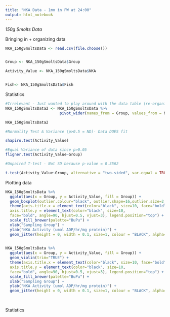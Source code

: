 ```yaml
---
title: "NKA Data - 1mo in FW at 24:00"
output: html_notebook
---
```



*150g Smolts Data*

Bringing in + organizing data 
```r
NKA_150gSmoltsData <- read.csv(file.choose())


Group <- NKA_150gSmoltsData$Group

Activity_Value <- NKA_150gSmoltsData$NKA


Fish<- NKA_150gSmoltsData$Fish

```



Statistics

```r

#Irrelevant - Just wanted to play around with the data table (re-organizing)
NKA_150gSmoltsData2 <- NKA_150gSmoltsData %>% 
                        pivot_wider(names_from = Group, values_from = NKA)

NKA_150gSmoltsData2

#Normality Test & Variance (p>0.5 = ND)- Data DOES fit 

shapiro.test(Activity_Value)

#Equal Variance of data since p>0.05
fligner.test(Activity_Value~Group)

#Unpaired T-test - Not SD because p-value = 0.3562

t.test(Activity_Value~Group, alternative = "two.sided", var.equal = TRUE)

```





Plotting data 
```r


NKA_150gSmoltsData %>%  
  ggplot(aes(x = Group, y = Activity_Value, fill = Group)) +
  geom_boxplot(outlier.colour="black", outlier.shape=16,outlier.size=2, notch=FALSE) +
  theme(axis.title.x = element_text(color="black", size=10, face="bold", vjust=-1.5),
  axis.title.y = element_text(color="black", size=10, 
  face="bold", angle=90, hjust=0.5, vjust=3), legend.position="top") +
  scale_fill_brewer(palette="BuPu") +
  xlab("Sampling Group") +
  ylab("NKA Activity (umol ADP/hr/mg protein)") + 
  geom_jitter(height = 0, width = 0.1, size=1, colour = "BLACK", alpha=0.6) 
  

NKA_150gSmoltsData %>%  
  ggplot(aes(x = Group, y = Activity_Value, fill = Group)) +
  geom_violin(trim="TRUE") + 
  theme(axis.title.x = element_text(color="black", size=10, face="bold", vjust=-1.5),
  axis.title.y = element_text(color="black", size=10, 
  face="bold", angle=90, hjust=0.5, vjust=3), legend.position="top") +
  scale_fill_brewer(palette="BuPu") +
  xlab("Sampling Group") +
  ylab("NKA Activity (umol ADP/hr/mg protein)") + 
  geom_jitter(height = 0, width = 0.1, size=1, colour = "BLACK", alpha=0.6) 
  
  
```


Statistics